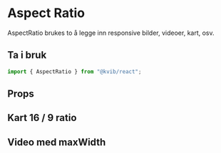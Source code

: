 
<Meta of={AspectRatioStories} />


# Aspect Ratio

AspectRatio brukes to å legge inn responsive bilder, videoer, kart, osv.

## Ta i bruk

```jsx
import { AspectRatio } from "@kvib/react";
```

## Props

<Canvas of={AspectRatioStories.AspectRatio} />
<Controls of={AspectRatioStories.AspectRatio} />

## Kart 16 / 9 ratio

<Canvas of={AspectRatioStories.AspectRatioMap} />

## Video med maxWidth

<Canvas of={AspectRatioStories.AspectRatioVideo} />